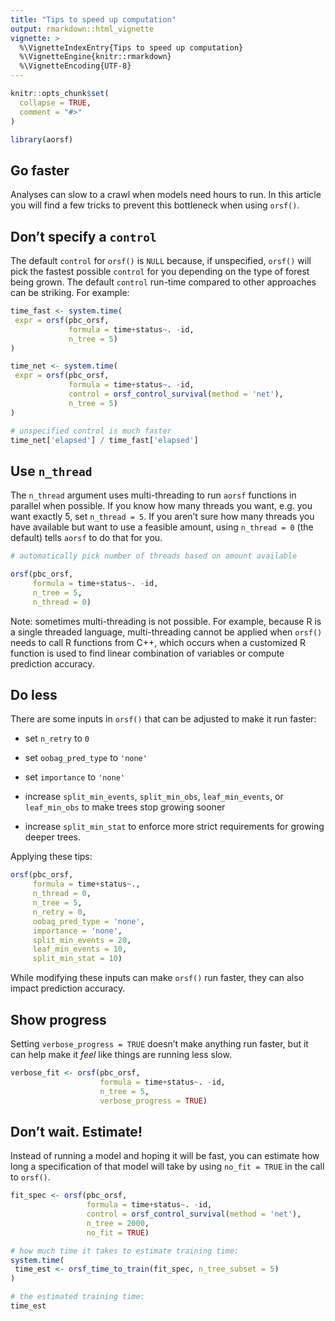 ---
title: "Tips to speed up computation"
output: rmarkdown::html_vignette
vignette: >
  %\VignetteIndexEntry{Tips to speed up computation}
  %\VignetteEngine{knitr::rmarkdown}
  %\VignetteEncoding{UTF-8}
---

```{r, include = FALSE}
knitr::opts_chunk$set(
  collapse = TRUE,
  comment = "#>"
)
```

```{r setup}
library(aorsf)
```

## Go faster

Analyses can slow to a crawl when models need hours to run. In this article you will find a few tricks to prevent this bottleneck when using `orsf()`.

## Don't specify a `control`

The default `control` for `orsf()` is `NULL` because, if unspecified, `orsf()` will pick the fastest possible `control` for you depending on the type of forest being grown. The default `control` run-time compared to other approaches can be striking. For example:


```{r}

time_fast <- system.time(
 expr = orsf(pbc_orsf, 
             formula = time+status~. -id, 
             n_tree = 5)
)

time_net <- system.time(
 expr = orsf(pbc_orsf, 
             formula = time+status~. -id, 
             control = orsf_control_survival(method = 'net'), 
             n_tree = 5)
)

# unspecified control is much faster
time_net['elapsed'] / time_fast['elapsed']

```

## Use `n_thread`

The `n_thread` argument uses multi-threading to run `aorsf` functions in parallel when possible. If you know how many threads you want, e.g. you want exactly 5, set `n_thread = 5`. If you aren't sure how many threads you have available but want to use a feasible amount, using `n_thread = 0` (the default) tells `aorsf` to do that for you. 

```{r}

# automatically pick number of threads based on amount available

orsf(pbc_orsf, 
     formula = time+status~. -id, 
     n_tree = 5,
     n_thread = 0)

```

Note: sometimes multi-threading is not possible. For example, because R is a single threaded language, multi-threading cannot be applied when `orsf()` needs to call R functions from C++, which occurs when a customized R function is used to find linear combination of variables or compute prediction accuracy.

## Do less

There are some inputs in `orsf()` that can be adjusted to make it run faster:

- set `n_retry` to `0` 

- set `oobag_pred_type` to `'none'` 

- set `importance` to `'none'` 

- increase `split_min_events`, `split_min_obs`, `leaf_min_events`, or `leaf_min_obs` to make trees stop growing sooner

- increase `split_min_stat` to enforce more strict requirements for growing deeper trees.

Applying these tips:

```{r}

orsf(pbc_orsf, 
     formula = time+status~., 
     n_thread = 0, 
     n_tree = 5, 
     n_retry = 0,
     oobag_pred_type = 'none', 
     importance = 'none',
     split_min_events = 20, 
     leaf_min_events = 10,
     split_min_stat = 10)

```

While modifying these inputs can make `orsf()` run faster, they can also impact prediction accuracy. 

## Show progress

Setting `verbose_progress = TRUE` doesn't make anything run faster, but it can help make it *feel* like things are running less slow.

```{r}

verbose_fit <- orsf(pbc_orsf, 
                    formula = time+status~. -id, 
                    n_tree = 5, 
                    verbose_progress = TRUE)

```

## Don't wait. Estimate!

Instead of running a model and hoping it will be fast, you can estimate how long a specification of that model will take by using `no_fit = TRUE` in the call to `orsf()`.

```{r}

fit_spec <- orsf(pbc_orsf, 
                 formula = time+status~. -id, 
                 control = orsf_control_survival(method = 'net'), 
                 n_tree = 2000,
                 no_fit = TRUE)

# how much time it takes to estimate training time:
system.time(
 time_est <- orsf_time_to_train(fit_spec, n_tree_subset = 5)
)

# the estimated training time:
time_est

```


